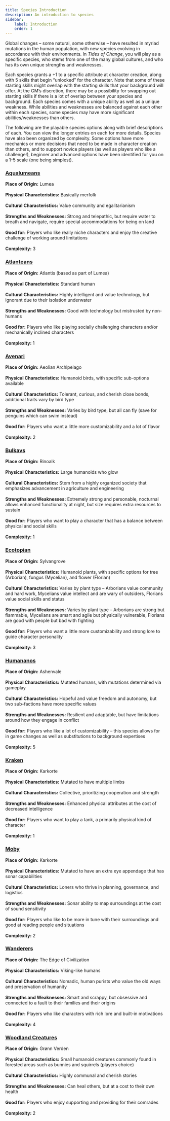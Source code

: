 ```yaml
---
title: Species Introduction
description: An introduction to species
sidebar:
    label: Introduction
    order: 1
---
```


Global changes – some natural, some otherwise – have resulted in myriad mutations in the human population, with new species evolving in accordance with their environments. In *Tides of Change*, you will play as a specific species, who stems from one of the many global cultures, and who has its own unique strengths and weaknesses.

Each species grants a +1 to a specific attribute at character creation, along with 5 skills that begin “unlocked” for the character. Note that some of these starting skills might overlap with the starting skills that your background will offer. At the GM’s discretion, there may be a possibility for swapping out starting skills if there is a lot of overlap between your species and background. Each species comes with a unique ability as well as a unique weakness. While abilities and weaknesses are balanced against each other within each species, some species may have more significant abilities/weaknesses than others.

The following are the playable species options along with brief descriptions of each. You can view the longer entries on each for more details. Species have also been organized by complexity. Some options have more mechanics or more decisions that need to be made in character creation than others, and to support novice players (as well as players who like a challenge!), beginner and advanced options have been identified for you on a 1-5 scale (one being simplest). 

### [Aqualumeans](/docs/species/aqualumeans/)
**Place of Origin:** Lumea<br></br>
**Physical Characteristics:** Basically merfolk<br></br>
**Cultural Characteristics:** Value community and egalitarianism<br></br>
**Strengths and Weaknesses:** Strong and telepathic, but require water to breath and navigate, require special accommodations for being on land<br></br>
**Good for:** Players who like really niche characters and enjoy the creative challenge of working around limitations<br></br>
**Complexity:** 3

### [Atlanteans](/docs/species/atlanteans/)
**Place of Origin:** Atlantis (based as part of Lumea)<br></br>
**Physical Characteristics:** Standard human<br></br>
**Cultural Characteristics:** Highly intelligent and value technology, but ignorant due to their isolation underwater<br></br>
**Strengths and Weaknesses:** Good with technology but mistrusted by non-humans<br></br>
**Good for:** Players who like playing socially challenging characters and/or mechanically inclined characters<br></br>
**Complexity:** 1

### [Avenari](/docs/species/avenari/)
**Place of Origin:** Aeolian Archipelago<br></br>
**Physical Characteristics:** Humanoid birds, with specific sub-options available<br></br>
**Cultural Characteristics:** Tolerant, curious, and cherish close bonds, additional traits vary by bird type<br></br>
**Strengths and Weaknesses:** Varies by bird type, but all can fly (save for penguins which can swim instead)<br></br>
**Good for:** Players who want a little more customizability and a lot of flavor<br></br>
**Complexity:** 2

### [Bulkavs](/docs/species/bulkavs/)
**Place of Origin:** Rinoalk<br></br>
**Physical Characteristics:** Large humanoids who glow<br></br>
**Cultural Characteristics:** Stem from a highly organized society that emphasizes advancement in agriculture and engineering<br></br>
**Strengths and Weaknesses:** Extremely strong and personable, nocturnal allows enhanced functionality at night, but size requires extra resources to sustain<br></br>
**Good for:** Players who want to play a character that has a balance between physical and social skills<br></br>
**Complexity:** 1

### [Ecotopian](/docs/species/ecotopian/)
**Place of Origin:** Sylvangrove<br></br>
**Physical Characteristics:** Humanoid plants, with specific options for tree (Arborian), fungus (Mycelian), and flower (Florian)<br></br>
**Cultural Characteristics:** Varies by plant type – Arborians value community and hard work, Mycelians value intellect and are wary of outsiders, Florians value social skills and status<br></br>
**Strengths and Weaknesses:** Varies by plant type – Arborians are strong but flammable, Mycelians are smart and agile but physically vulnerable, Florians are good with people but bad with fighting<br></br>
**Good for:** Players who want a little more customizability and strong lore to guide character personality<br></br>
**Complexity:** 3

### [Humananos](/docs/species/humananos/)
**Place of Origin:** Ashenvale<br></br>
**Physical Characteristics:** Mutated humans, with mutations determined via gameplay<br></br>
**Cultural Characteristics:** Hopeful and value freedom and autonomy, but two sub-factions have more specific values<br></br>
**Strengths and Weaknesses:** Resilient and adaptable, but have limitations around how they engage in conflict<br></br>
**Good for:** Players who like a lot of customizability – this species allows for in game changes as well as substitutions to background expertises<br></br>
**Complexity:** 5

### [Kraken](/docs/species/kraken//)
**Place of Origin:** Karkorte<br></br>
**Physical Characteristics:** Mutated to have multiple limbs<br></br>
**Cultural Characteristics:** Collective, prioritizing cooperation and strength<br></br>
**Strengths and Weaknesses:** Enhanced physical attributes at the cost of decreased intelligence<br></br>
**Good for:** Players who want to play a tank, a primarily physical kind of character <br></br>
**Complexity:** 1

### [Moby](/docs/species/moby/)
**Place of Origin:** Karkorte<br></br>
**Physical Characteristics:** Mutated to have an extra eye appendage that has sonar capabilities<br></br>
**Cultural Characteristics:** Loners who thrive in planning, governance, and logistics<br></br>
**Strengths and Weaknesses:** Sonar ability to map surroundings at the cost of sound sensitivity<br></br>
**Good for:** Players who like to be more in tune with their surroundings and good at reading people and situations<br></br>
**Complexity:** 2

### [Wanderers](/docs/species/wanderers/)
**Place of Origin:** The Edge of Civilization<br></br>
**Physical Characteristics:** Viking-like humans<br></br>
**Cultural Characteristics:** Nomadic, human purists who value the old ways and preservation of humanity<br></br>
**Strengths and Weaknesses:** Smart and scrappy, but obsessive and connected to a fault to their families and their origins<br></br>
**Good for:** Players who like characters with rich lore and built-in motivations<br></br>
**Complexity:** 4

### [Woodland Creatures](/docs/species/woodland-creatures/)
**Place of Origin:** Grønn Verden<br></br>
**Physical Characteristics:** Small humanoid creatures commonly found in forested areas such as bunnies and squirrels (players choice)<br></br>
**Cultural Characteristics:** Highly communal and cherish stories<br></br>
**Strengths and Weaknesses:** Can heal others, but at a cost to their own health<br></br>
**Good for:** Players who enjoy supporting and providing for their comrades<br></br>
**Complexity:** 2